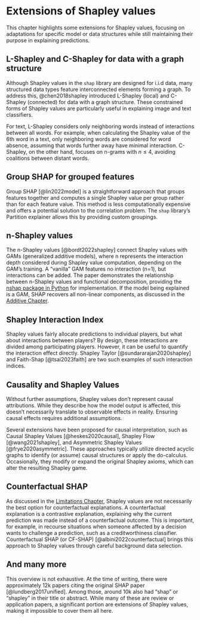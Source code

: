 # Extensions of Shapley values {#extensions}

This chapter highlights some extensions for Shapley values, focusing on adaptations for specific model or data structures while still maintaining their purpose in explaining predictions.

## L-Shapley and C-Shapley for data with a graph structure

Although Shapley values in the `shap` library are designed for i.i.d data, many structured data types feature interconnected elements forming a graph. To address this, @chen2018shapley introduced L-Shapley (local) and C-Shapley (connected) for data with a graph structure. These constrained forms of Shapley values are particularly useful in explaining image and text classifiers.

For text, L-Shapley considers only neighboring words instead of interactions between all words. For example, when calculating the Shapley value of the 6th word in a text, only neighboring words are considered for word absence, assuming that words further away have minimal interaction. C-Shapley, on the other hand, focuses on n-grams with $n\leq4$, avoiding coalitions between distant words.

## Group SHAP for grouped features

Group SHAP [@lin2022model] is a straightforward approach that groups features together and computes a single Shapley value per group rather than for each feature value. This method is less computationally expensive and offers a potential solution to the correlation problem. The `shap` library's Partition explainer allows this by providing custom groupings.

## n-Shapley values
The n-Shapley values [@bordt2022shapley] connect Shapley values with GAMs (generalized additive models), where n represents the interaction depth considered during Shapley value computation, depending on the GAM's training.
A "vanilla" GAM features no interaction (n=1), but interactions can be added.
The paper demonstrates the relationship between n-Shapley values and functional decomposition, providing the [nshap package in Python](https://github.com/tml-tuebingen/nshap) for implementation.
If the model being explained is a GAM, SHAP recovers all non-linear components, as discussed in the [Additive Chapter](#additive).

## Shapley Interaction Index

Shapley values fairly allocate predictions to individual players, but what about interactions between players?
By design, these interactions are divided among participating players.
However, it can be useful to quantify the interaction effect directly.
Shapley Taylor [@sundararajan2020shapley] and Faith-Shap [@tsai2023faith] are two such examples of such interaction indices.

## Causality and Shapley Values

Without further assumptions, Shapley values don't represent causal attributions.
While they describe how the model output is affected, this doesn't necessarily translate to observable effects in reality.
Ensuring causal effects requires additional assumptions.

Several extensions have been proposed for causal interpretation, such as Causal Shapley Values [@heskes2020causal], Shapley Flow [@wang2021shapley], and Asymmetric Shapley Values [@frye2020asymmetric].
These approaches typically utilize directed acyclic graphs to identify (or assume) causal structures or apply the do-calculus.
Occasionally, they modify or expand the original Shapley axioms, which can alter the resulting Shapley game.

## Counterfactual SHAP
As discussed in the [Limitations Chapter](#limitations), Shapley values are not necessarily the best option for counterfactual explanations.
A counterfactual explanation is a contrastive explanation, explaining why the current prediction was made instead of a counterfactual outcome.
This is important, for example, in recourse situations when someone affected by a decision wants to challenge a prediction, such as a creditworthiness classifier.
Counterfactual SHAP (or CF-SHAP) [@albini2022counterfactual] brings this approach to Shapley values through careful background data selection.

## And many more

This overview is not exhaustive.
At the time of writing, there were approximately 12k papers citing the original SHAP paper [@lundberg2017unified].
Among those, around 10k also had "shap" or "shapley" in their title or abstract.
While many of these are review or application papers, a significant portion are extensions of Shapley values, making it impossible to cover them all here.
